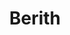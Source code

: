 ---
title: "Berith"
slug: "berith"
arcana: "Hierophant"

image: "./Berith.jpg"

phys: ""
gun: "null"
fire: "resist"
ice: "weak"
elec: ""
wind: ""
psy: ""
nuke: ""
bless: ""
curse: ""
---